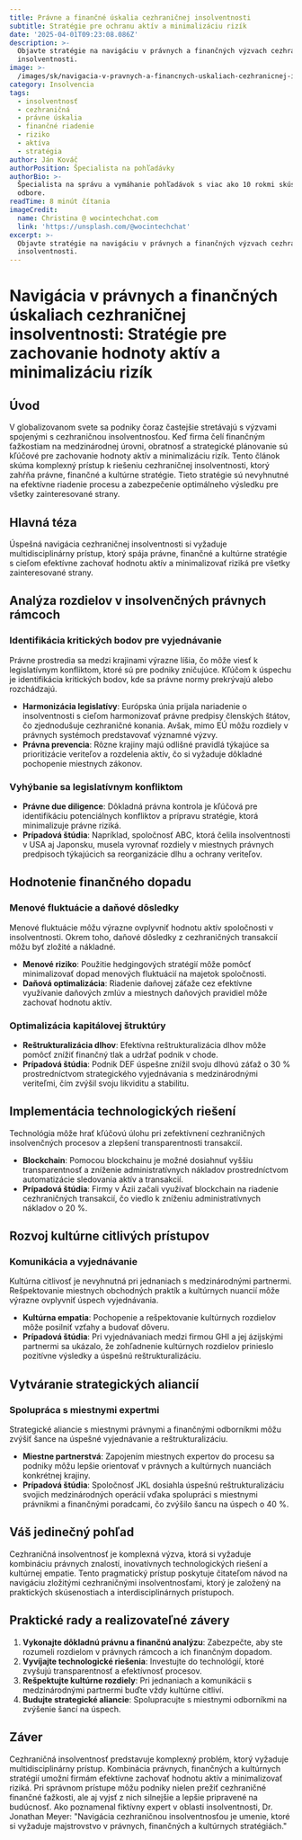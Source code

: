```yaml
---
title: Právne a finančné úskalia cezhraničnej insolventnosti
subtitle: Stratégie pre ochranu aktív a minimalizáciu rizík
date: '2025-04-01T09:23:08.086Z'
description: >-
  Objavte stratégie na navigáciu v právnych a finančných výzvach cezhraničnej
  insolventnosti.
image: >-
  /images/sk/navigacia-v-pravnych-a-financnych-uskaliach-cezhranicnej-insolventnosti-strategie-pre-zachovanie-hodnoty-aktiv-a-minimalizaciu-rizik-1743412987888.jpg
category: Insolvencia
tags:
  - insolventnosť
  - cezhraničná
  - právne úskalia
  - finančné riadenie
  - riziko
  - aktíva
  - stratégia
author: Ján Kováč
authorPosition: Špecialista na pohľadávky
authorBio: >-
  Špecialista na správu a vymáhanie pohľadávok s viac ako 10 rokmi skúseností v
  odbore.
readTime: 8 minút čítania
imageCredit:
  name: Christina @ wocintechchat.com
  link: 'https://unsplash.com/@wocintechchat'
excerpt: >-
  Objavte stratégie na navigáciu v právnych a finančných výzvach cezhraničnej
  insolventnosti.
---
```

# Navigácia v právnych a finančných úskaliach cezhraničnej insolventnosti: Stratégie pre zachovanie hodnoty aktív a minimalizáciu rizík

## Úvod

V globalizovanom svete sa podniky čoraz častejšie stretávajú s výzvami spojenými s cezhraničnou insolventnosťou. Keď firma čelí finančným ťažkostiam na medzinárodnej úrovni, obratnosť a strategické plánovanie sú kľúčové pre zachovanie hodnoty aktív a minimalizáciu rizík. Tento článok skúma komplexný prístup k riešeniu cezhraničnej insolventnosti, ktorý zahŕňa právne, finančné a kultúrne stratégie. Tieto stratégie sú nevyhnutné na efektívne riadenie procesu a zabezpečenie optimálneho výsledku pre všetky zainteresované strany.

## Hlavná téza

Úspešná navigácia cezhraničnej insolventnosti si vyžaduje multidisciplinárny prístup, ktorý spája právne, finančné a kultúrne stratégie s cieľom efektívne zachovať hodnotu aktív a minimalizovať riziká pre všetky zainteresované strany.

## Analýza rozdielov v insolvenčných právnych rámcoch

### Identifikácia kritických bodov pre vyjednávanie

Právne prostredia sa medzi krajinami výrazne líšia, čo môže viesť k legislatívnym konfliktom, ktoré sú pre podniky zničujúce. Kľúčom k úspechu je identifikácia kritických bodov, kde sa právne normy prekrývajú alebo rozchádzajú.

- **Harmonizácia legislatívy**: Európska únia prijala nariadenie o insolventnosti s cieľom harmonizovať právne predpisy členských štátov, čo zjednodušuje cezhraničné konania. Avšak, mimo EÚ môžu rozdiely v právnych systémoch predstavovať významné výzvy.
- **Právna prevencia**: Rôzne krajiny majú odlišné pravidlá týkajúce sa prioritizácie veriteľov a rozdelenia aktív, čo si vyžaduje dôkladné pochopenie miestnych zákonov.

### Vyhýbanie sa legislatívnym konfliktom

- **Právne due diligence**: Dôkladná právna kontrola je kľúčová pre identifikáciu potenciálnych konfliktov a prípravu stratégie, ktorá minimalizuje právne riziká.
- **Prípadová štúdia**: Napríklad, spoločnosť ABC, ktorá čelila insolventnosti v USA aj Japonsku, musela vyrovnať rozdiely v miestnych právnych predpisoch týkajúcich sa reorganizácie dlhu a ochrany veriteľov.

## Hodnotenie finančného dopadu

### Menové fluktuácie a daňové dôsledky

Menové fluktuácie môžu výrazne ovplyvniť hodnotu aktív spoločnosti v insolventnosti. Okrem toho, daňové dôsledky z cezhraničných transakcií môžu byť zložité a nákladné.

- **Menové riziko**: Použitie hedgingových stratégií môže pomôcť minimalizovať dopad menových fluktuácií na majetok spoločnosti.
- **Daňová optimalizácia**: Riadenie daňovej záťaže cez efektívne využívanie daňových zmlúv a miestnych daňových pravidiel môže zachovať hodnotu aktív.

### Optimalizácia kapitálovej štruktúry

- **Reštrukturalizácia dlhov**: Efektívna reštrukturalizácia dlhov môže pomôcť znížiť finančný tlak a udržať podnik v chode.
- **Prípadová štúdia**: Podnik DEF úspešne znížil svoju dlhovú záťaž o 30 % prostredníctvom strategického vyjednávania s medzinárodnými veriteľmi, čím zvýšil svoju likviditu a stabilitu.

## Implementácia technologických riešení

Technológia môže hrať kľúčovú úlohu pri zefektívnení cezhraničných insolvenčných procesov a zlepšení transparentnosti transakcií.

- **Blockchain**: Pomocou blockchainu je možné dosiahnuť vyššiu transparentnosť a zníženie administratívnych nákladov prostredníctvom automatizácie sledovania aktív a transakcií.
- **Prípadová štúdia**: Firmy v Ázii začali využívať blockchain na riadenie cezhraničných transakcií, čo viedlo k zníženiu administratívnych nákladov o 20 %.

## Rozvoj kultúrne citlivých prístupov

### Komunikácia a vyjednávanie

Kultúrna citlivosť je nevyhnutná pri jednaniach s medzinárodnými partnermi. Rešpektovanie miestnych obchodných praktík a kultúrnych nuancií môže výrazne ovplyvniť úspech vyjednávania.

- **Kultúrna empatia**: Pochopenie a rešpektovanie kultúrnych rozdielov môže posilniť vzťahy a budovať dôveru.
- **Prípadová štúdia**: Pri vyjednávaniach medzi firmou GHI a jej ázijskými partnermi sa ukázalo, že zohľadnenie kultúrnych rozdielov prinieslo pozitívne výsledky a úspešnú reštrukturalizáciu.

## Vytváranie strategických aliancií

### Spolupráca s miestnymi expertmi

Strategické aliancie s miestnymi právnymi a finančnými odborníkmi môžu zvýšiť šance na úspešné vyjednávanie a reštrukturalizáciu.

- **Miestne partnerstvá**: Zapojením miestnych expertov do procesu sa podniky môžu lepšie orientovať v právnych a kultúrnych nuanciách konkrétnej krajiny.
- **Prípadová štúdia**: Spoločnosť JKL dosiahla úspešnú reštrukturalizáciu svojich medzinárodných operácií vďaka spolupráci s miestnymi právnikmi a finančnými poradcami, čo zvýšilo šancu na úspech o 40 %.

## Váš jedinečný pohľad

Cezhraničná insolventnosť je komplexná výzva, ktorá si vyžaduje kombináciu právnych znalostí, inovatívnych technologických riešení a kultúrnej empatie. Tento pragmatický prístup poskytuje čitateľom návod na navigáciu zložitými cezhraničnými insolventnosťami, ktorý je založený na praktických skúsenostiach a interdisciplinárnych prístupoch.

## Praktické rady a realizovateľné závery

1. **Vykonajte dôkladnú právnu a finančnú analýzu**: Zabezpečte, aby ste rozumeli rozdielom v právnych rámcoch a ich finančným dopadom.
2. **Vyvíjajte technologické riešenia**: Investujte do technológií, ktoré zvyšujú transparentnosť a efektívnosť procesov.
3. **Rešpektujte kultúrne rozdiely**: Pri jednaniach a komunikácii s medzinárodnými partnermi buďte vždy kultúrne citliví.
4. **Budujte strategické aliancie**: Spolupracujte s miestnymi odborníkmi na zvýšenie šancí na úspech.

## Záver

Cezhraničná insolventnosť predstavuje komplexný problém, ktorý vyžaduje multidisciplinárny prístup. Kombinácia právnych, finančných a kultúrnych stratégií umožní firmám efektívne zachovať hodnotu aktív a minimalizovať riziká. Pri správnom prístupe môžu podniky nielen prežiť cezhraničné finančné ťažkosti, ale aj vyjsť z nich silnejšie a lepšie pripravené na budúcnosť. Ako poznamenal fiktívny expert v oblasti insolventnosti, Dr. Jonathan Meyer: "Navigácia cezhraničnou insolventnosťou je umenie, ktoré si vyžaduje majstrovstvo v právnych, finančných a kultúrnych stratégiách."
